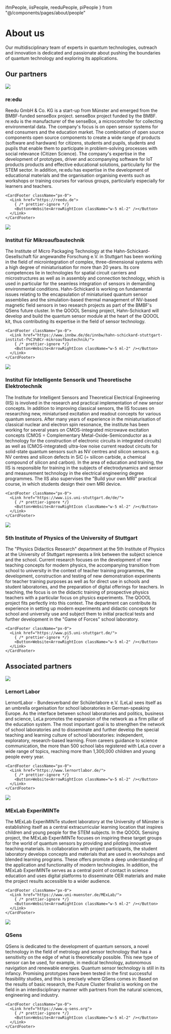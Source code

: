   ifmPeople,
  iisPeople,
  reeduPeople,
  piPeople
} from "@/components/pages/about/people"

# About us

Our multidisciplinary team of experts in quantum technologies, outreach and innovation is dedicated and passionate about pushing the boundaries of quantum technology and exploring its applications.

## Our partners

<Card>
  <CardContent>

<Image src={reeduLogo} width={200} />

### re:edu

Reedu GmbH & Co. KG is a start-up from Münster and emerged from the BMBF-funded senseBox project.
senseBox project funded by the BMBF. re:edu is the manufacturer of the senseBox, a microcontroller
for collecting environmental data. The company's focus is on open sensor systems
for end consumers and the education market. The combination of open source components
open source components to create a wide range of products (software and hardware) for citizens, students and pupils,
students and pupils that enable them to participate in problem-solving processes
with social relevance (Citizen Science). The company's expertise
in the development of prototypes, driver and accompanying software for IoT products
products and effective educational solutions, particularly for the STEM sector.
In addition, re:edu has expertise in the development of educational materials and the organisation
organising events such as workshops or training courses for various groups, particularly
especially for learners and teachers.

<div className="flex flex-row items-center justify-start my-10 w-full">
  <AnimatedTooltip items={reeduPeople} />
</div>

    <CardFooter className="px-0">
      <Link href="https://reedu.de">
        { /* prettier-ignore */}
        <Button>Website<ArrowRightIcon className="w-5 ml-2" /></Button>
      </Link>
    </CardFooter>

  </CardContent>

</Card>

<div className="h-20" />

<Card>
  <CardContent>

<Image src={ifmLogo} width={200} />

### Institut für Mikroaufbautechnik

The Institute of Micro Packaging Technology at the Hahn-Schickard-Gesellschaft für angewandte Forschung e.V. in Stuttgart has been working in the field of microintegration of complex, three-dimensional systems with a high degree of miniaturisation for more than 20 years. Its core competences lie in technologies for spatial circuit carriers and microstructures as well as in assembly and connection technology, which is used in particular for the seamless integration of sensors in demanding environmental conditions. Hahn-Schickard is working on fundamental issues relating to the encapsulation of miniaturised quantum sensor assemblies and the simulation-based thermal management of NV-based magnetic field sensors in two research projects as part of the BMBF's QSens future cluster. In the QOOOL Sensing project, Hahn-Schickard will develop and build the quantum sensor module at the heart of the QOOOL kit, thus contributing its expertise in the field of sensor technology.

<div className="flex flex-row items-center justify-start my-10 w-full">
  <AnimatedTooltip items={ifmPeople} />
</div>

    <CardFooter className="px-0">
      <Link href="https://www.innbw.de/de/innbw/hahn-schickard-stuttgart-institut-f%C3%BCr-mikroaufbautechnik/">
        { /* prettier-ignore */}
        <Button>Website<ArrowRightIcon className="w-5 ml-2" /></Button>
      </Link>
    </CardFooter>

  </CardContent>

</Card>

<div className="h-20" />

<Card>
  <CardContent className="pt-6">

<Image src={iisLogo} width={200} className="rounded" />

### Institut für Intelligente Sensorik und Theoretische Elektrotechnik

The Institute for Intelligent Sensors and Theoretical Electrical Engineering (IIS) is involved in the research and practical implementation of new sensor concepts. In addition to improving classical sensors, the IIS focuses on researching new, miniaturised excitation and readout concepts for various quantum sensors. After many years of experience in the miniaturisation of classical nuclear and electron spin resonance, the institute has been working for several years on CMOS-integrated microwave excitation concepts (CMOS = Complementary Metal-Oxide-Semiconductor as a technology for the construction of electronic circuits in integrated circuits) as well as (CMOS-integrated) ultra-low noise current readout circuits for solid-state quantum sensors such as NV centres and silicon sensors. e.g. NV centres and silicon defects in SiC (= silicon carbide, a chemical compound of silicon and carbon). In the area of education and training, the IIS is responsible for training in the subjects of electrodynamics and sensor and measurement technology in the electrical engineering degree programmes. The IIS also supervises the "Build your own MRI" practical course, in which students design their own MRI device.

<div className="flex flex-row items-center justify-start my-10 w-full">
  <AnimatedTooltip items={iisPeople} />
</div>

    <CardFooter className="px-0">
      <Link href="https://www.iis.uni-stuttgart.de/de/">
        { /* prettier-ignore */}
        <Button>Website<ArrowRightIcon className="w-5 ml-2" /></Button>
      </Link>
    </CardFooter>

  </CardContent>

</Card>

<div className="h-32" />

<Card>
  <CardContent>

<Image src={piLogo} width={200} />

### 5th Institute of Physics of the University of Stuttgart

The "Physics Didactics Research" department at the 5th Institute of Physics at the University of Stuttgart represents a link between the subject science and the school. Current research focuses on the development of new teaching concepts for modern physics, the accompanying transition from school to university in the context of teacher training programmes, the development, construction and testing of new demonstration experiments for teacher training purposes as well as for direct use in schools and student laboratories, and the preparation of digital offerings for teachers. In teaching, the focus is on the didactic training of prospective physics teachers with a particular focus on physics experiments. The QOOOL project fits perfectly into this context. The department can contribute its experience in setting up modern experiments and didactic concepts for school and university use and subject them to initial practical tests and further development in the "Game of Forces" school laboratory.

<div className="flex flex-row items-center justify-start my-10 w-full">
  <AnimatedTooltip items={piPeople} />
</div>

    <CardFooter className="px-0">
      <Link href="https://www.pi5.uni-stuttgart.de/">
        { /* prettier-ignore */}
        <Button>Website<ArrowRightIcon className="w-5 ml-2" /></Button>
      </Link>
    </CardFooter>

  </CardContent>

</Card>

<div className="h-20" />

## Associated partners

<Card>
  <CardContent className="pt-6">

<Image src={lelaLogo} width={200} className="rounded bg-white" />

### Lernort Labor

LernortLabor - Bundesverband der Schülerlabore e.V. (LeLa) sees itself as an umbrella organisation for school laboratories in German-speaking Europe. As the interface between school laboratories and politics, business and science, LeLa promotes the expansion of the network as a firm pillar of the education system. The most important goal is to strengthen the network of school laboratories and to disseminate and further develop the special teaching and learning culture of school laboratories: independent, exploratory, research-based learning. From careers guidance to science communication, the more than 500 school labs registered with LeLa cover a wide range of topics, reaching more than 1,300,000 children and young people every year.

    <CardFooter className="px-0">
      <Link href="https://www.lernortlabor.de/">
        { /* prettier-ignore */}
        <Button>Website<ArrowRightIcon className="w-5 ml-2" /></Button>
      </Link>
    </CardFooter>

  </CardContent>

</Card>

<div className="h-20" />

<Card>
  <CardContent className="pt-6">

<Image src={mexlabLogo} width={200} className="rounded bg-white" />

### MExLab ExperiMINTe

The MExLab ExperiMINTe student laboratory at the University of Münster is establishing itself as a central extracurricular learning location that inspires children and young people for the STEM subjects. In the QOOOL Sensing project, the MExLab ExperiMINTe focuses on inspiring these target groups for the world of quantum sensors by providing and piloting innovative teaching materials. In collaboration with project participants, the student laboratory develops concepts and materials that are used in workshops and blended learning programs. These offers promote a deep understanding of the application and functionality of modern technologies. In addition, the MExLab ExperiMINTe serves as a central point of contact in science education and uses digital platforms to disseminate OER materials and make the project results accessible to a wider audience.

    <CardFooter className="px-0">
      <Link href="https://www.uni-muenster.de/MExLab/">
        { /* prettier-ignore */}
        <Button>Website<ArrowRightIcon className="w-5 ml-2" /></Button>
      </Link>
    </CardFooter>

  </CardContent>

</Card>

<div className="h-20" />

<Card>
  <CardContent className="pt-6">

<Image src={qsensLogo} width={200} className="rounded bg-white" />

### QSens

QSens is dedicated to the development of quantum sensors, a novel technology in the field of metrology and sensor technology that has a sensitivity on the edge of what is theoretically possible. This new type of sensor can be used, for example, in medical technology, autonomous navigation and renewable energies. Quantum sensor technology is still in its infancy. Promising prototypes have been tested in the first successful feasibility studies, and this is precisely where QSens comes in: Based on the results of basic research, the Future Cluster finalist is working on the field in an interdisciplinary manner with partners from the natural sciences, engineering and industry.

    <CardFooter className="px-0">
      <Link href="https://www.q-sens.org">
        { /* prettier-ignore */}
        <Button>Website<ArrowRightIcon className="w-5 ml-2" /></Button>
      </Link>
    </CardFooter>

  </CardContent>

</Card>
